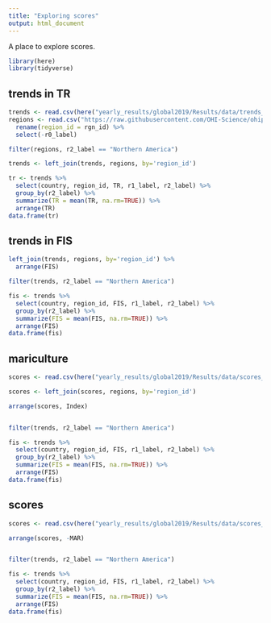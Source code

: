 ```yaml
---
title: "Exploring scores"
output: html_document
---
```


A place to explore scores.


```r

library(here)
library(tidyverse)

```


## trends in TR

```r

trends <- read.csv(here("yearly_results/global2019/Results/data/trends_2019.csv"))
regions <- read.csv("https://raw.githubusercontent.com/OHI-Science/ohiprep_v2019/gh-pages/globalprep/spatial/v2017/output/georegion_labels.csv") %>%
  rename(region_id = rgn_id) %>%
  select(-r0_label)

filter(regions, r2_label == "Northern America")

trends <- left_join(trends, regions, by='region_id')

tr <- trends %>%
  select(country, region_id, TR, r1_label, r2_label) %>%
  group_by(r2_label) %>%
  summarize(TR = mean(TR, na.rm=TRUE)) %>%
  arrange(TR)
data.frame(tr)

```


## trends in FIS

```r

left_join(trends, regions, by='region_id') %>%
  arrange(FIS)

filter(trends, r2_label == "Northern America")

fis <- trends %>%
  select(country, region_id, FIS, r1_label, r2_label) %>%
  group_by(r2_label) %>%
  summarize(FIS = mean(FIS, na.rm=TRUE)) %>%
  arrange(FIS)
data.frame(fis)

```


## mariculture

```r

scores <- read.csv(here("yearly_results/global2019/Results/data/scores_eez2019.csv"))

scores <- left_join(scores, regions, by='region_id')

arrange(scores, Index)


filter(trends, r2_label == "Northern America")

fis <- trends %>%
  select(country, region_id, FIS, r1_label, r2_label) %>%
  group_by(r2_label) %>%
  summarize(FIS = mean(FIS, na.rm=TRUE)) %>%
  arrange(FIS)
data.frame(fis)

```


## scores

```r

scores <- read.csv(here("yearly_results/global2019/Results/data/scores_eez2019.csv"))

arrange(scores, -MAR)


filter(trends, r2_label == "Northern America")

fis <- trends %>%
  select(country, region_id, FIS, r1_label, r2_label) %>%
  group_by(r2_label) %>%
  summarize(FIS = mean(FIS, na.rm=TRUE)) %>%
  arrange(FIS)
data.frame(fis)

```
